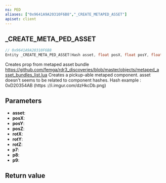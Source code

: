 ```yaml
---
ns: PED
aliases: ["0x9641A9A20310F6B8","_CREATE_METAPED_ASSET"]
apiset: client
---
```

## _CREATE_META_PED_ASSET

```c
// 0x9641A9A20310F6B8
Entity _CREATE_META_PED_ASSET(Hash asset, float posX, float posY, float posZ, float rotX, float rotY, float rotZ, BOOL p7, BOOL p8, BOOL p9);
```

Creates prop from metaped asset bundle
https://github.com/femga/rdr3_discoveries/blob/master/objects/metaped_asset_bundles_list.lua
Creates a pickup-able metaped component. asset doesn't seems to be related to component hashes. Hash example : 0xD20354AB (https ://i.imgur.com/dzHkcDb.png)

## Parameters
* **asset**:
* **posX**:
* **posY**:
* **posZ**:
* **rotX**:
* **rotY**:
* **rotZ**:
* **p7**:
* **p8**:
* **p9**:

## Return value
